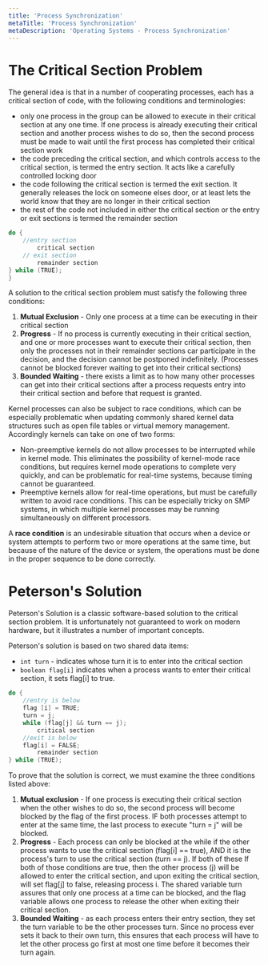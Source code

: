 ```yaml
---
title: 'Process Synchronization'
metaTitle: 'Process Synchronization'
metaDescription: 'Operating Systems - Process Synchronization'
---
```



# The Critical Section Problem

The general idea is that in a number of cooperating processes, each has a critical section of code, with the following conditions and terminologies:
- only one process in the group can be allowed to execute in their critical section at any one time. If one process is already executing their critical section and another process wishes to do so, then the second process must be made to wait until the first process has completed their critical section work
- the code preceding the critical section, and which controls access to the critical section, is termed the entry section. It acts like a carefully controlled locking door
- the code following the critical section is termed the exit section. It generally releases the lock on someone elses door, or at least lets the world know that they are no longer in their critical section
- the rest of the code not included in either the critical section or the entry or exit sections is termed the remainder section

```C 
do {
    //entry section
        critical section
    // exit section
        remainder section
} while (TRUE);
}
```

A solution to the critical section problem must satisfy the following three conditions:
1. **Mutual Exclusion** - Only one process at a time can be executing in their critical section
2. **Progress** - If no process is currently executing in their critical section, and one or more processes want to execute their critical section, then only the processes not in their remainder sections car participate in the decision, and the decision cannot be postponed indefinitely. (Processes cannot be blocked forever waiting to get into their critical sections)
3. **Bounded Waiting** - there exists a limit as to how many other processes can get into their critical sections after a process requests entry into their critical section and before that request is granted. 

Kernel processes can also be subject to race conditions, which can be especially problematic when updating commonly shared kernel data structures such as open file tables or virtual memory management. Accordingly kernels can take on one of two forms:
- Non-preemptive kernels do not allow processes to be interrupted while in kernel mode. This eliminates the possibility of kernel-mode race conditions, but requires kernel mode operations to complete very quickly, and can be problematic for real-time systems, because timing cannot be guaranteed.
- Preemptive kernels allow for real-time operations, but must be carefully written to avoid race conditions. This can be especially tricky on SMP systems, in which multiple kernel processes may be running simultaneously on different processors.

A **race condition** is an undesirable situation that occurs when a device or system attempts to perform two or more operations at the same time, but because of the nature of the device or system, the operations must be done in the proper sequence to be done correctly.

# Peterson's Solution

Peterson's Solution is a classic software-based solution to the critical section problem. It is unfortunately not guaranteed to work on modern hardware, but it illustrates a number of important concepts.

Peterson's solution is based on two shared data items:
- `int turn` - indicates whose turn it is to enter into the critical section
- `boolean flag[i]` indicates when a process wants to enter their critical section, it sets flag[i] to true.

```C
do {
    //entry is below
    flag [i] = TRUE;
    turn = j;
    while (flag[j] && turn == j);
        critical section
    //exit is below
    flag[i] = FALSE;
        remainder section
} while (TRUE);
```

To prove that the solution is correct, we must examine the three conditions listed above:
1. **Mutual exclusion** - If one process is executing their critical section when the other wishes to do so, the second process will become blocked by the flag of the first process. IF both processes attempt to enter at the same time, the last process to execute "turn = j" will be blocked.
2. **Progress** - Each process can only be blocked at the while if the other process wants to use the critical section (flag[i] == true), AND it is the process's turn to use the critical section (turn == j). If both of these If both of those conditions are true, then the other process (j) will be allowed to enter the critical section, and upon exiting the critical section, will set flag[j] to false, releasing process i. The shared variable turn assures that only one process at a time can be blocked, and the flag variable allows one process to release the other when exiting their critical section.
3. **Bounded Waiting** - as each process enters their entry section, they set the turn variable to be the other processes turn. Since no process ever sets it back to their own turn, this ensures that each process will have to let the other process go first at most one time before it becomes their turn again.